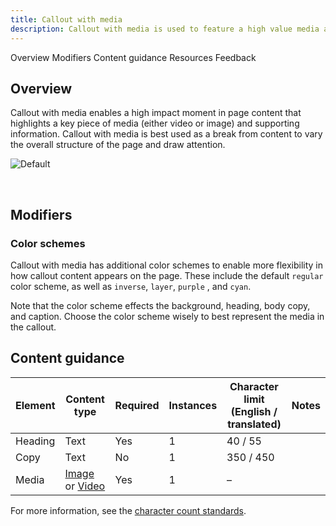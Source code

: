 ```yaml
---
title: Callout with media
description: Callout with media is used to feature a high value media asset such as a customer story.
---
```



<ComponentDescription name="Callout with media" type="layout" />

<AnchorLinks>

<AnchorLink>Overview</AnchorLink>
<AnchorLink>Modifiers</AnchorLink>
<AnchorLink>Content guidance</AnchorLink>
<AnchorLink>Resources</AnchorLink>
<AnchorLink>Feedback</AnchorLink>

</AnchorLinks>

<ResourceLinks name="Callout with media" type="layout" />

## Overview

Callout with media enables a high impact moment in page content that highlights a key piece of media (either video or image) and supporting information. Callout with media is best used as a break from content to vary the overall structure of the page and draw attention.

![Default](../../images/component/callout-with-media/cwm-overview.png)

<br />

## Modifiers

### Color schemes

Callout with media has additional color schemes to enable more flexibility in how callout content appears on the page. These include the default `regular` color scheme, as well as `inverse`, `layer`, `purple` , and `cyan`.

Note that the color scheme effects the background, heading, body copy, and caption. Choose the color scheme wisely to best represent the media in the callout.

## Content guidance

| Element | Content type                                                                                                                       | Required | Instances | Character limit <br/>(English / translated) | Notes |
| ------- | ---------------------------------------------------------------------------------------------------------------------------------- | -------- | --------- | ------------------------------------------- | ----- |
| Heading | Text                                                                                                                               | Yes      | 1         | 40 / 55                                     |       |
| Copy    | Text                                                                                                                               | No       | 1         | 350 / 450                                   |       |
| Media   | [Image](https://www.ibm.com/standards/carbon/components/images/) or [Video](https://www.ibm.com/standards/carbon/components/video) | Yes      | 1         | –                                           |       |

For more information, see the [character count standards](https://www.ibm.com/standards/carbon/guidelines/content#character-count-standards).

<ComponentFooter name="Callout with media" type="layout" />
